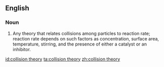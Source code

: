 ==English==
{{wikipedia}}

===Noun===
{{en-noun|head=[[collision]] [[theory]]|collision theories}}

# {{label|en|chemistry}} Any theory that relates collisions among particles to reaction rate; reaction rate depends on such factors as concentration, surface area, temperature, stirring, and the presence of either a catalyst or an inhibitor.

[[id:collision theory]]
[[ta:collision theory]]
[[zh:collision theory]]